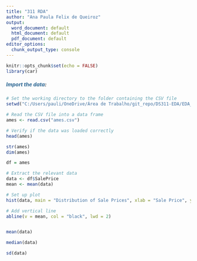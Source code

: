 ```yaml
---
title: "311 RDA"
author: "Ana Paula Felix de Queiroz"
output:
  word_document: default
  html_document: default
  pdf_document: default
editor_options:
  chunk_output_type: console
---
```


```{=html}
<style type="text/css">

h1.title {
  font-size: 38px;
  font-family: "Times New Roman", Times, serif;
  color: #2a6592;
  text-align: center;
}
h4.author { /* Header 4 - and the author and data headers use this too  */
    font-size: 18px;
  font-family: "Times New Roman", Times, serif;
  color: #2a6592;
  text-align: center;
}
h4.date { /* Header 4 - and the author and data headers use this too  */
  font-size: 18px;
  font-family: "Times New Roman", Times, serif;
  color: DarkBlue;
  text-align: center;
}
</style>
```
```r
knitr::opts_chunk$set(echo = FALSE)
library(car)

```

##### [Import the data]{style="color:#2a6592"}:

```r
# Set the working directory to the folder containing the CSV file
setwd("C:/Users/pauli/OneDrive/Área de Trabalho/git_repo/DS311-EDA/EDA_Python/data")

# Read the CSV file into a data frame
ames <- read.csv("ames.csv")

# Verify if the data was loaded correctly
head(ames)

str(ames)
dim(ames)
```

```r


df = ames

# Extract the relevant data
data <- df$SalePrice
mean <- mean(data)

# Set up plot
hist(data, main = "Distribution of Sale Prices", xlab = "Sale Price", ylab = "Number of Houses", col = "lightblue", border = "black")

# Add vertical line
abline(v = mean, col = "black", lwd = 2)


mean(data)

median(data)

sd(data)
```
